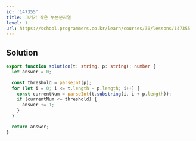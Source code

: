 ```yaml
---
id: '147355'
title: 크기가 작은 부분문자열
level: 1
url: https://school.programmers.co.kr/learn/courses/30/lessons/147355
---
```


## Solution

```typescript filename="solution.ts" copy
export function solution(t: string, p: string): number {
  let answer = 0;

  const threshold = parseInt(p);
  for (let i = 0; i <= t.length - p.length; i++) {
    const currentNum = parseInt(t.substring(i, i + p.length));
    if (currentNum <= threshold) {
      answer += 1;
    }
  }

  return answer;
}
```
